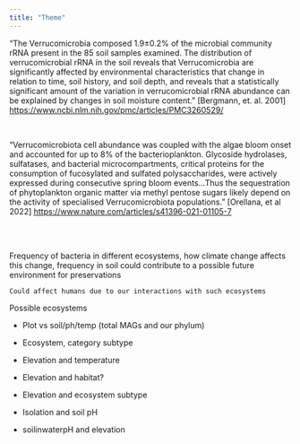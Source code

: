 ```yaml
---
title: "Theme"
---
```


“The Verrucomicrobia composed 1.9±0.2% of the microbial community rRNA present in the 85 soil samples examined. The distribution of verrucomicrobial rRNA in the soil reveals that Verrucomicrobia are significantly affected by environmental characteristics that change in relation to time, soil history, and soil depth, and reveals that a statistically significant amount of the variation in verrucomicrobial rRNA abundance can be explained by changes in soil moisture content.” \[Bergmann, et. al. 2001\] <https://www.ncbi.nlm.nih.gov/pmc/articles/PMC3260529/>

\

“Verrucomicrobiota cell abundance was coupled with the algae bloom onset and accounted for up to 8% of the bacterioplankton. Glycoside hydrolases, sulfatases, and bacterial microcompartments, critical proteins for the consumption of fucosylated and sulfated polysaccharides, were actively expressed during consecutive spring bloom events…Thus the sequestration of phytoplankton organic matter via methyl pentose sugars likely depend on the activity of specialised Verrucomicrobiota populations.” \[Orellana, et al 2022\] <https://www.nature.com/articles/s41396-021-01105-7>

\
\

Frequency of bacteria in different ecosystems, how climate change affects this change, frequency in soil could contribute to a possible future environment for preservations

	Could affect humans due to our interactions with such ecosystems 

Possible ecosystems 

-   Plot vs soil/ph/temp (total MAGs and our phylum)

-   Ecosystem, category subtype

-   Elevation and temperature 

-   Elevation and habitat?

-   Elevation and ecosystem subtype

-   Isolation and soil pH

-   soilinwaterpH and elevation
